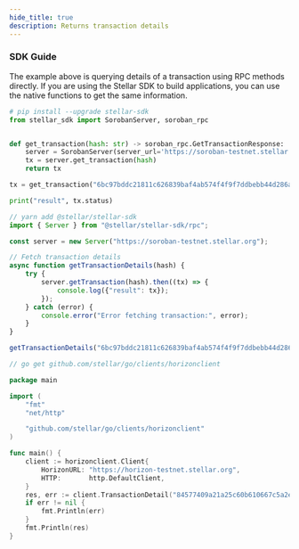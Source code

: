 ```yaml
---
hide_title: true
description: Returns transaction details
---
```


<RpcMethod method="getTransaction" platform="soroban" />

### SDK Guide

The example above is querying details of a transaction using RPC methods directly. If you are using the Stellar SDK to build applications, you can use the native functions to get the same information.

<CodeExample>

```python
# pip install --upgrade stellar-sdk
from stellar_sdk import SorobanServer, soroban_rpc


def get_transaction(hash: str) -> soroban_rpc.GetTransactionResponse:
    server = SorobanServer(server_url='https://soroban-testnet.stellar.org', client=None)
    tx = server.get_transaction(hash)
    return tx

tx = get_transaction("6bc97bddc21811c626839baf4ab574f4f9f7ddbebb44d286ae504396d4e752da")

print("result", tx.status)
```

```js
// yarn add @stellar/stellar-sdk
import { Server } from "@stellar/stellar-sdk/rpc";

const server = new Server("https://soroban-testnet.stellar.org");

// Fetch transaction details
async function getTransactionDetails(hash) {
    try {
        server.getTransaction(hash).then((tx) => {
            console.log({"result": tx});
        });
    } catch (error) {
        console.error("Error fetching transaction:", error);
    }
}

getTransactionDetails("6bc97bddc21811c626839baf4ab574f4f9f7ddbebb44d286ae504396d4e752da");
```
   
```go
// go get github.com/stellar/go/clients/horizonclient

package main

import (
	"fmt"
	"net/http"

	"github.com/stellar/go/clients/horizonclient"
)

func main() {
	client := horizonclient.Client{
		HorizonURL: "https://horizon-testnet.stellar.org",
		HTTP:       http.DefaultClient,
	}
	res, err := client.TransactionDetail("84577409a21a25c60b610667c5a2e9355d65393af20cb96f8ac506d3991b9230")
	if err != nil {
		fmt.Println(err)
	}
	fmt.Println(res)
}
```

</CodeExample>

